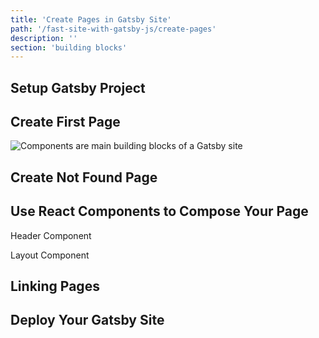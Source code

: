 ```yaml
---
title: 'Create Pages in Gatsby Site'
path: '/fast-site-with-gatsby-js/create-pages'
description: ''
section: 'building blocks'
---
```


## Setup Gatsby Project

## Create First Page

![Components are main building blocks of a Gatsby site](gatsbyjs-overview-highlight-component.png)

## Create Not Found Page

## Use React Components to Compose Your Page

Header Component

Layout Component

## Linking Pages

## Deploy Your Gatsby Site
